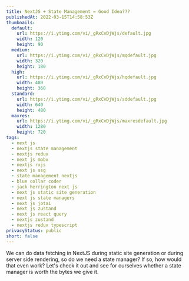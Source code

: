 ```yaml
---
title: NextJS + State Management = Good Idea???
publishedAt: 2022-03-15T14:58:53Z
thumbnails:
  default:
    url: https://i.ytimg.com/vi/_gRxCvDjWjs/default.jpg
    width: 120
    height: 90
  medium:
    url: https://i.ytimg.com/vi/_gRxCvDjWjs/mqdefault.jpg
    width: 320
    height: 180
  high:
    url: https://i.ytimg.com/vi/_gRxCvDjWjs/hqdefault.jpg
    width: 480
    height: 360
  standard:
    url: https://i.ytimg.com/vi/_gRxCvDjWjs/sddefault.jpg
    width: 640
    height: 480
  maxres:
    url: https://i.ytimg.com/vi/_gRxCvDjWjs/maxresdefault.jpg
    width: 1280
    height: 720
tags:
  - next js
  - nextjs state management
  - nextjs redux
  - next js mobx
  - nextjs rxjs
  - next js ssg
  - state management nextjs
  - blue collar coder
  - jack herrington next js
  - next js static site generation
  - next js state managers
  - next js jotai
  - next js zustand
  - next js react query
  - nextjs zustand
  - nextjs redux typescript
privacyStatus: public
short: false
---
```


We can do data fetching in NextJS during static site generation or during server side rendering, so do we need a state manager? If so, how would that even work? Let's check it out and see for ourselves whether a state manager is worth the bytes we give it.
